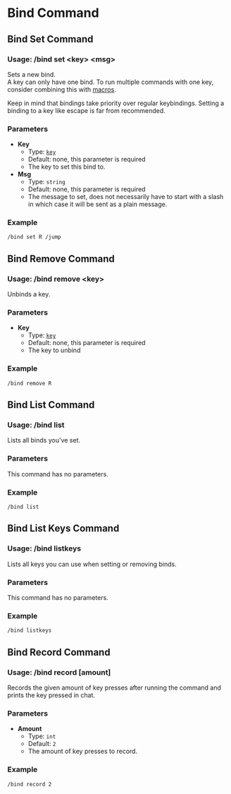 # Bind Command
## Bind Set Command
### Usage: /bind set <key\> <msg\>
Sets a new bind.  
A key can only have one bind. To run multiple commands with one key, 
consider combining this with [macros](./macro).  

Keep in mind that bindings take priority over regular keybindings. 
Setting a binding to a key like escape is far from recommended.

### Parameters
- **Key**
  + Type: [`key`](#bind-list-keys-command)
  + Default: none, this parameter is required
  + The key to set this bind to.
- **Msg**
  + Type: `string`
  + Default: none, this parameter is required
  + The message to set, does not necessarily have to start with a slash in which case
    it will be sent as a plain message.

### Example
`/bind set R /jump`

## Bind Remove Command
### Usage: /bind remove <key\>
Unbinds a key.

### Parameters
- **Key**
  + Type: [`key`](#bind-list-keys-command)
  + Default: none, this parameter is required
  + The key to unbind

### Example
`/bind remove R`

## Bind List Command
### Usage: /bind list
Lists all binds you've set.

### Parameters
This command has no parameters.

### Example
`/bind list`

## Bind List Keys Command
### Usage: /bind listkeys
Lists all keys you can use when setting or removing binds.

### Parameters
This command has no parameters.

### Example
`/bind listkeys`

## Bind Record Command
### Usage: /bind record \[amount]
Records the given amount of key presses after running the command and prints the key
pressed in chat.

### Parameters
- **Amount**
  + Type: `int`
  + Default: `2`
  + The amount of key presses to record.

### Example
`/bind record 2`
